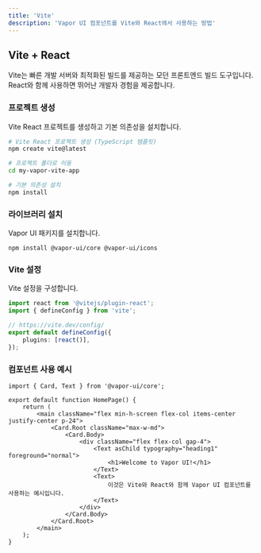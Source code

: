 ```yaml
---
title: 'Vite'
description: 'Vapor UI 컴포넌트를 Vite와 React에서 사용하는 방법'
---
```


## Vite + React

Vite는 빠른 개발 서버와 최적화된 빌드를 제공하는 모던 프론트엔드 빌드 도구입니다. React와 함께 사용하면 뛰어난 개발자 경험을 제공합니다.

<Steps>
<Step>

### 프로젝트 생성

Vite React 프로젝트를 생성하고 기본 의존성을 설치합니다.

```bash
# Vite React 프로젝트 생성 (TypeScript 템플릿)
npm create vite@latest

# 프로젝트 폴더로 이동
cd my-vapor-vite-app

# 기본 의존성 설치
npm install
```

</Step>

<Step>

### 라이브러리 설치

Vapor UI 패키지를 설치합니다.

```package-install
npm install @vapor-ui/core @vapor-ui/icons
```

</Step>

<Step>

### Vite 설정

Vite 설정을 구성합니다.

```typescript title="vite.config.ts"
import react from '@vitejs/plugin-react';
import { defineConfig } from 'vite';

// https://vite.dev/config/
export default defineConfig({
    plugins: [react()],
});
```

</Step>

<Step>

### 컴포넌트 사용 예시

```tsx title="src/App.tsx"
import { Card, Text } from '@vapor-ui/core';

export default function HomePage() {
    return (
        <main className="flex min-h-screen flex-col items-center justify-center p-24">
            <Card.Root className="max-w-md">
                <Card.Body>
                    <div className="flex flex-col gap-4">
                        <Text asChild typography="heading1" foreground="normal">
                            <h1>Welcome to Vapor UI!</h1>
                        </Text>
                        <Text>
                            이것은 Vite와 React와 함께 Vapor UI 컴포넌트를 사용하는 예시입니다.
                        </Text>
                    </div>
                </Card.Body>
            </Card.Root>
        </main>
    );
}
```

</Step>
</Steps>
